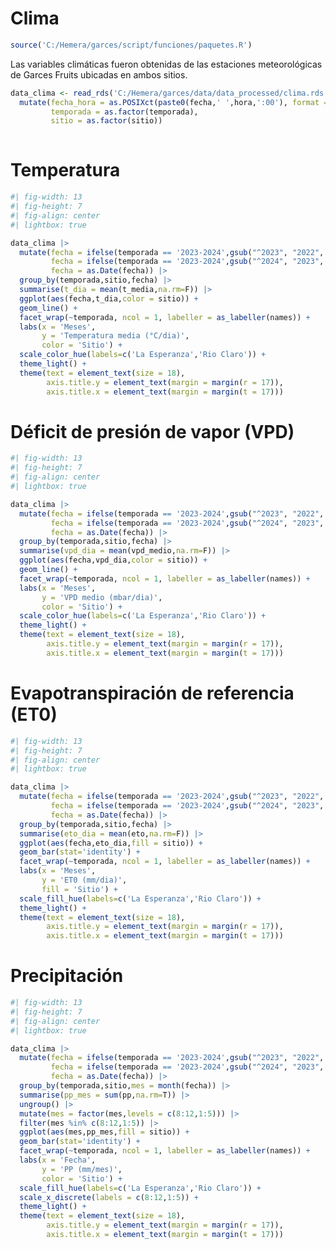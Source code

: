# Clima

```r
source('C:/Hemera/garces/script/funciones/paquetes.R')
```

Las variables climáticas fueron obtenidas de las estaciones meteorológicas de Garces Fruits ubicadas en ambos sitios.

```r
data_clima <- read_rds('C:/Hemera/garces/data/data_processed/clima.rds') |>
  mutate(fecha_hora = as.POSIXct(paste0(fecha,' ',hora,':00'), format = "%Y-%m-%d %H:%M"),
         temporada = as.factor(temporada),
         sitio = as.factor(sitio))
  
```

::: panel-tabset
# Temperatura

```r
#| fig-width: 13
#| fig-height: 7
#| fig-align: center
#| lightbox: true

data_clima |>
  mutate(fecha = ifelse(temporada == '2023-2024',gsub("^2023", "2022", fecha),fecha),
         fecha = ifelse(temporada == '2023-2024',gsub("^2024", "2023", fecha),fecha),
         fecha = as.Date(fecha)) |>
  group_by(temporada,sitio,fecha) |>
  summarise(t_dia = mean(t_media,na.rm=F)) |>
  ggplot(aes(fecha,t_dia,color = sitio)) +
  geom_line() +
  facet_wrap(~temporada, ncol = 1, labeller = as_labeller(names)) +
  labs(x = 'Meses',
       y = 'Temperatura media (°C/dia)',
       color = 'Sitio') +
  scale_color_hue(labels=c('La Esperanza','Rio Claro')) +
  theme_light() +
  theme(text = element_text(size = 18),
        axis.title.y = element_text(margin = margin(r = 17)),
        axis.title.x = element_text(margin = margin(t = 17)))
```

# Déficit de presión de vapor (VPD)

```r
#| fig-width: 13
#| fig-height: 7
#| fig-align: center
#| lightbox: true

data_clima |>
  mutate(fecha = ifelse(temporada == '2023-2024',gsub("^2023", "2022", fecha),fecha),
         fecha = ifelse(temporada == '2023-2024',gsub("^2024", "2023", fecha),fecha),
         fecha = as.Date(fecha)) |>
  group_by(temporada,sitio,fecha) |>
  summarise(vpd_dia = mean(vpd_medio,na.rm=F)) |>
  ggplot(aes(fecha,vpd_dia,color = sitio)) +
  geom_line() +
  facet_wrap(~temporada, ncol = 1, labeller = as_labeller(names)) +
  labs(x = 'Meses',
       y = 'VPD medio (mbar/dia)',
       color = 'Sitio') +
  scale_color_hue(labels=c('La Esperanza','Rio Claro')) +
  theme_light() +
  theme(text = element_text(size = 18),
        axis.title.y = element_text(margin = margin(r = 17)),
        axis.title.x = element_text(margin = margin(t = 17)))
```

# Evapotranspiración de referencia (ET0)

```r
#| fig-width: 13
#| fig-height: 7
#| fig-align: center
#| lightbox: true

data_clima |>
  mutate(fecha = ifelse(temporada == '2023-2024',gsub("^2023", "2022", fecha),fecha),
         fecha = ifelse(temporada == '2023-2024',gsub("^2024", "2023", fecha),fecha),
         fecha = as.Date(fecha)) |>
  group_by(temporada,sitio,fecha) |>
  summarise(eto_dia = mean(eto,na.rm=F)) |>
  ggplot(aes(fecha,eto_dia,fill = sitio)) +
  geom_bar(stat='identity') +
  facet_wrap(~temporada, ncol = 1, labeller = as_labeller(names)) +
  labs(x = 'Meses',
       y = 'ET0 (mm/dia)',
       fill = 'Sitio') +
  scale_fill_hue(labels=c('La Esperanza','Rio Claro')) +
  theme_light() +
  theme(text = element_text(size = 18),
        axis.title.y = element_text(margin = margin(r = 17)),
        axis.title.x = element_text(margin = margin(t = 17)))
```

# Precipitación

```r
#| fig-width: 13
#| fig-height: 7
#| fig-align: center
#| lightbox: true

data_clima |>
  mutate(fecha = ifelse(temporada == '2023-2024',gsub("^2023", "2022", fecha),fecha),
         fecha = ifelse(temporada == '2023-2024',gsub("^2024", "2023", fecha),fecha),
         fecha = as.Date(fecha)) |>
  group_by(temporada,sitio,mes = month(fecha)) |>
  summarise(pp_mes = sum(pp,na.rm=T)) |>
  ungroup() |> 
  mutate(mes = factor(mes,levels = c(8:12,1:5))) |> 
  filter(mes %in% c(8:12,1:5)) |> 
  ggplot(aes(mes,pp_mes,fill = sitio)) +
  geom_bar(stat='identity') +
  facet_wrap(~temporada, ncol = 1, labeller = as_labeller(names)) +
  labs(x = 'Fecha',
       y = 'PP (mm/mes)',
       color = 'Sitio') +
  scale_fill_hue(labels=c('La Esperanza','Rio Claro')) +
  scale_x_discrete(labels = c(8:12,1:5)) +
  theme_light() +
  theme(text = element_text(size = 18),
        axis.title.y = element_text(margin = margin(r = 17)),
        axis.title.x = element_text(margin = margin(t = 17)))
```
:::
